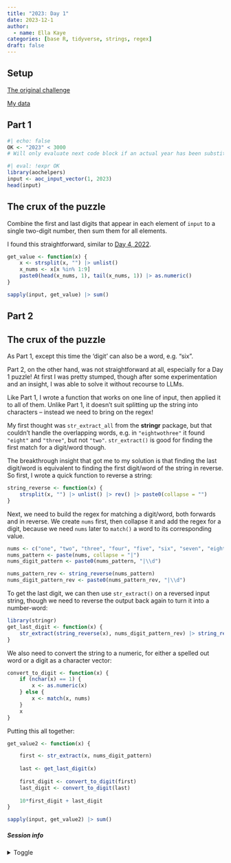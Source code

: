 ```yaml
---
title: "2023: Day 1"
date: 2023-12-1
author: 
  - name: Ella Kaye
categories: [base R, tidyverse, strings, regex]
draft: false
---
```


## Setup

[The original challenge](https://adventofcode.com/2023/day/1)

[My data](input){target="_blank"}

## Part 1

```r
#| echo: false
OK <- "2023" < 3000
# Will only evaluate next code block if an actual year has been substituted for the placeholder
```


```r
#| eval: !expr OK
library(aochelpers)
input <- aoc_input_vector(1, 2023)
head(input)
```

::: {.callout-note collapse="false" icon="false"}
## The crux of the puzzle

Combine the first and last digits that appear in each element of `input` to a single two-digit number, then sum them for all elements.

:::

I found this straightforward, similar to [Day 4, 2022](../../../../2022/day/4/index.qmd). 

```r
get_value <- function(x) {
	x <- strsplit(x, "") |> unlist()
	x_nums <- x[x %in% 1:9]
	paste0(head(x_nums, 1), tail(x_nums, 1)) |> as.numeric()
}

sapply(input, get_value) |> sum()
```

## Part 2

::: {.callout-note collapse="false" icon="false"}
## The crux of the puzzle

As Part 1, except this time the 'digit' can also be a word, e.g. "six".

:::

Part 2, on the other hand, was not straightforward at all, 
especially for a Day 1 puzzle! 
At first I was pretty stumped, though after some experimentation and an insight,
I was able to solve it without recourse to LLMs.

Like Part 1, I wrote a function that works on one line of input, then applied it to all of them.
Unlike Part 1, it doesn't suit splitting up the string into characters -- 
instead we need to bring on the regex!

My first thought was `str_extract_all` from the **stringr** package, 
but that couldn't handle the overlapping words, 
e.g. in `"eightwothree"` it found `"eight"` and `"three"`, but not `"two"`.
`str_extract()` is good for finding the first match for a digit/word though.

The breakthrough insight that got me to my solution is that finding the last digit/word is equivalent to finding the first digit/word of the string in reverse. 
So first, I wrote a quick function to reverse a string:

```r
string_reverse <- function(x) {
	strsplit(x, "") |> unlist() |> rev() |> paste0(collapse = "")
}
```

Next, we need to build the regex for matching a digit/word, 
both forwards and in reverse.
We create `nums` first, then collapse it and add the regex for a digit, 
because we need `nums` later to `match()` a word to its corresponding value.

```r
nums <- c("one", "two", "three", "four", "five", "six", "seven", "eight", "nine")
nums_pattern <- paste(nums, collapse = "|")
nums_digit_pattern <- paste0(nums_pattern, "|\\d")

nums_pattern_rev <- string_reverse(nums_pattern)
nums_digit_pattern_rev <- paste0(nums_pattern_rev, "|\\d")
```

To get the last digit, we can then use `str_extract()` on a reversed input string, 
though we need to reverse the output back again to turn it into a number-word:

```r
library(stringr)
get_last_digit <- function(x) {
	str_extract(string_reverse(x), nums_digit_pattern_rev) |> string_reverse() 
}
```

We also need to convert the string to a numeric, 
for either a spelled out word or a digit as a character vector:

```r
convert_to_digit <- function(x) {
	if (nchar(x) == 1) {
		x <- as.numeric(x)
	} else {
		x <- match(x, nums)
	}
	x
}
```

Putting this all together:

```r
get_value2 <- function(x) {

	first <- str_extract(x, nums_digit_pattern)
	
	last <- get_last_digit(x)
	
	first_digit <- convert_to_digit(first)
	last_digit <- convert_to_digit(last)
	
	10*first_digit + last_digit
}

sapply(input, get_value2) |> sum()
```


##### Session info {.appendix}

<details><summary>Toggle</summary>

```r
#| echo: false
library(sessioninfo)
# save the session info as an object
pkg_session <- session_info(pkgs = "attached")

# get the quarto version
quarto_version <- system("quarto --version", intern = TRUE)

# inject the quarto info
pkg_session$platform$quarto <- paste(
  system("quarto --version", intern = TRUE), 
  "@", 
  quarto::quarto_path()
  )

# print it out
pkg_session
```

</details>





